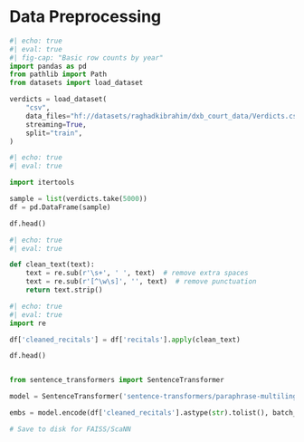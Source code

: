 # Data Preprocessing {.unnumbered}

```python

#| echo: true
#| eval: true
#| fig-cap: "Basic row counts by year"
import pandas as pd
from pathlib import Path
from datasets import load_dataset

verdicts = load_dataset(
    "csv",
    data_files="hf://datasets/raghadkibrahim/dxb_court_data/Verdicts.csv",
    streaming=True,
    split="train",
)

```

```python

#| echo: true
#| eval: true

import itertools

sample = list(verdicts.take(5000)) 
df = pd.DataFrame(sample)

df.head() 

```

``` python
#| echo: true
#| eval: true

def clean_text(text):
    text = re.sub(r'\s+', ' ', text)  # remove extra spaces
    text = re.sub(r'[^\w\s]', '', text)  # remove punctuation
    return text.strip()
```

``` python
#| echo: true
#| eval: true
import re

df['cleaned_recitals'] = df['recitals'].apply(clean_text)

df.head()

```

``` python

from sentence_transformers import SentenceTransformer

model = SentenceTransformer('sentence-transformers/paraphrase-multilingual-MiniLM-L12-v2')

embs = model.encode(df['cleaned_recitals'].astype(str).tolist(), batch_size=256, show_progress_bar=True)

# Save to disk for FAISS/ScaNN

```

